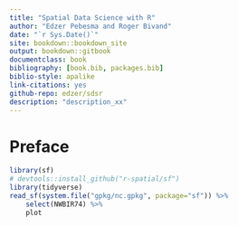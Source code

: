 ```yaml
--- 
title: "Spatial Data Science with R"
author: "Edzer Pebesma and Roger Bivand"
date: "`r Sys.Date()`"
site: bookdown::bookdown_site
output: bookdown::gitbook
documentclass: book
bibliography: [book.bib, packages.bib]
biblio-style: apalike
link-citations: yes
github-repo: edzer/sdsr
description: "description_xx"
---
```


# Preface

```r
library(sf)
# devtools::install_github("r-spatial/sf")
library(tidyverse)
read_sf(system.file("gpkg/nc.gpkg", package="sf")) %>%
	select(NWBIR74) %>%
	plot
```
